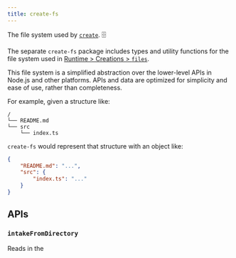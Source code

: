 ```yaml
---
title: create-fs
---
```



The file system used by <a href="https://create.bingo"><code>create</code></a>. 🗄️

<PackageManagers type="add" pkg="create-fs" />

The separate `create-fs` package includes types and utility functions for the file system used in [Runtime > Creations > `files`](https://www.create.bingo/engine/runtime/creations#files).

This file system is a simplified abstraction over the lower-level APIs in Node.js and other platforms.
APIs and data are optimized for simplicity and ease of use, rather than completeness.

For example, given a structure like:

```plaintext
/
└── README.md
└── src
    └── index.ts
```

`create-fs` would represent that structure with an object like:

```json
{
	"README.md": "...",
	"src": {
		"index.ts": "..."
	}
}
```

## APIs

### `intakeFromDirectory`

Reads in the
